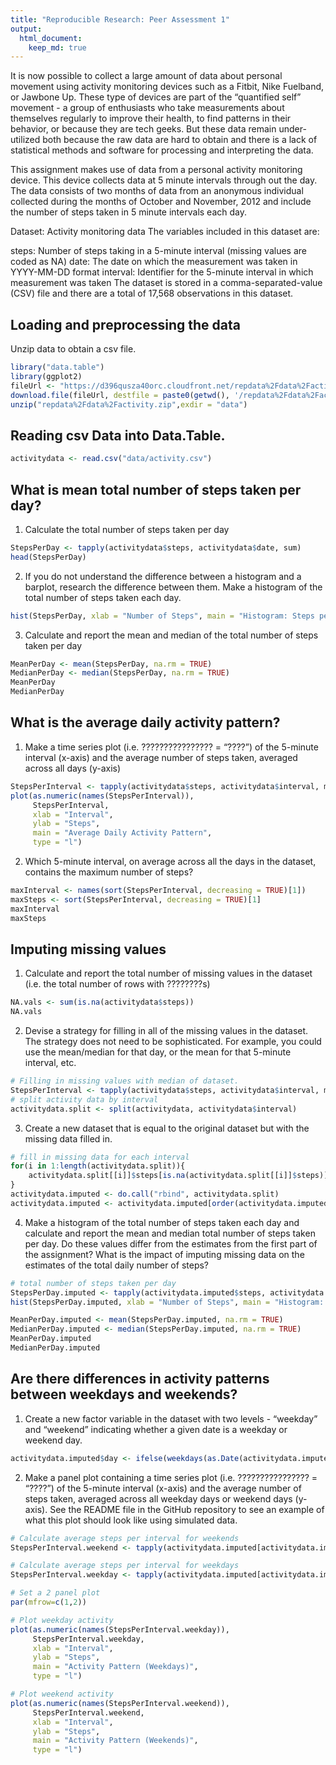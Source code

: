 ---
title: "Reproducible Research: Peer Assessment 1"
output: 
  html_document:
    keep_md: true
---

It is now possible to collect a large amount of data about personal movement using activity monitoring devices such as a Fitbit, Nike Fuelband, or Jawbone Up. These type of devices are part of the "quantified self" movement - a group of enthusiasts who take measurements about themselves regularly to improve their health, to find patterns in their behavior, or because they are tech geeks. But these data remain under-utilized both because the raw data are hard to obtain and there is a lack of statistical methods and software for processing and interpreting the data.

This assignment makes use of data from a personal activity monitoring device. This device collects data at 5 minute intervals through out the day. The data consists of two months of data from an anonymous individual collected during the months of October and November, 2012 and include the number of steps taken in 5 minute intervals each day.


Dataset: Activity monitoring data
The variables included in this dataset are:

steps: Number of steps taking in a 5-minute interval (missing values are coded as NA)
date: The date on which the measurement was taken in YYYY-MM-DD format
interval: Identifier for the 5-minute interval in which measurement was taken
The dataset is stored in a comma-separated-value (CSV) file and there are a total of 17,568 observations in this dataset.

## Loading and preprocessing the data

Unzip data to obtain a csv file.

```{r echo=TRUE}
library("data.table")
library(ggplot2)
fileUrl <- "https://d396qusza40orc.cloudfront.net/repdata%2Fdata%2Factivity.zip"
download.file(fileUrl, destfile = paste0(getwd(), '/repdata%2Fdata%2Factivity.zip'), method = "curl")
unzip("repdata%2Fdata%2Factivity.zip",exdir = "data")
```

## Reading csv Data into Data.Table. 
```{r echo=TRUE}
activitydata <- read.csv("data/activity.csv")

```

## What is mean total number of steps taken per day?
1. Calculate the total number of steps taken per day

```{r echo=TRUE}
StepsPerDay <- tapply(activitydata$steps, activitydata$date, sum)
head(StepsPerDay)
```

2. If you do not understand the difference between a histogram and a barplot, research the difference between them. Make a histogram of the total number of steps taken each day. 

```{r echo=TRUE}
hist(StepsPerDay, xlab = "Number of Steps", main = "Histogram: Steps per Day")
```

3. Calculate and report the mean and median of the total number of steps taken per day
```{r echo=TRUE}
MeanPerDay <- mean(StepsPerDay, na.rm = TRUE)
MedianPerDay <- median(StepsPerDay, na.rm = TRUE)
MeanPerDay
MedianPerDay
```


## What is the average daily activity pattern?
1. Make a time series plot (i.e. ???????????????? = "????") of the 5-minute interval (x-axis) and the average number of steps taken, averaged across all days (y-axis)
```{r echo=TRUE}
StepsPerInterval <- tapply(activitydata$steps, activitydata$interval, mean, na.rm = TRUE)
plot(as.numeric(names(StepsPerInterval)), 
     StepsPerInterval, 
     xlab = "Interval", 
     ylab = "Steps", 
     main = "Average Daily Activity Pattern", 
     type = "l")

```
2. Which 5-minute interval, on average across all the days in the dataset, contains the maximum number of steps?

```{r echo=TRUE}
maxInterval <- names(sort(StepsPerInterval, decreasing = TRUE)[1])
maxSteps <- sort(StepsPerInterval, decreasing = TRUE)[1]
maxInterval
maxSteps
```
## Imputing missing values

1. Calculate and report the total number of missing values in the dataset (i.e. the total number of rows with ????????s)

```{r echo=TRUE}
NA.vals <- sum(is.na(activitydata$steps))
NA.vals

```

2. Devise a strategy for filling in all of the missing values in the dataset. The strategy does not need to be sophisticated. For example, you could use the mean/median for that day, or the mean for that 5-minute interval, etc.

```{r echo=TRUE}
# Filling in missing values with median of dataset. 
StepsPerInterval <- tapply(activitydata$steps, activitydata$interval, mean, na.rm = TRUE)
# split activity data by interval
activitydata.split <- split(activitydata, activitydata$interval)

```

3. Create a new dataset that is equal to the original dataset but with the missing data filled in.

```{r echo=TRUE}
# fill in missing data for each interval
for(i in 1:length(activitydata.split)){
    activitydata.split[[i]]$steps[is.na(activitydata.split[[i]]$steps)] <- StepsPerInterval[i]
}
activitydata.imputed <- do.call("rbind", activitydata.split)
activitydata.imputed <- activitydata.imputed[order(activitydata.imputed$date) ,]
```

4. Make a histogram of the total number of steps taken each day and calculate and report the mean and median total number of steps taken per day. Do these values differ from the estimates from the first part of the assignment? What is the impact of imputing missing data on the estimates of the total daily number of steps?

```{r echo=TRUE}
# total number of steps taken per day
StepsPerDay.imputed <- tapply(activitydata.imputed$steps, activitydata.imputed$date, sum)
hist(StepsPerDay.imputed, xlab = "Number of Steps", main = "Histogram: Steps per Day (Imputed data)")
```

```{r echo=TRUE}
MeanPerDay.imputed <- mean(StepsPerDay.imputed, na.rm = TRUE)
MedianPerDay.imputed <- median(StepsPerDay.imputed, na.rm = TRUE)
MeanPerDay.imputed
MedianPerDay.imputed
```



## Are there differences in activity patterns between weekdays and weekends?

1. Create a new factor variable in the dataset with two levels - "weekday" and "weekend" indicating whether a given date is a weekday or weekend day.

```{r echo=TRUE}
activitydata.imputed$day <- ifelse(weekdays(as.Date(activitydata.imputed$date)) == "Saturday" | weekdays(as.Date(activitydata.imputed$date)) == "Sunday", "weekend", "weekday")

```

2. Make a panel plot containing a time series plot (i.e. ???????????????? = "????") of the 5-minute interval (x-axis) and the average number of steps taken, averaged across all weekday days or weekend days (y-axis). See the README file in the GitHub repository to see an example of what this plot should look like using simulated data.

```{r echo=TRUE}
# Calculate average steps per interval for weekends
StepsPerInterval.weekend <- tapply(activitydata.imputed[activitydata.imputed$day == "weekend" ,]$steps, activitydata.imputed[activitydata.imputed$day == "weekend" ,]$interval, mean, na.rm = TRUE)

# Calculate average steps per interval for weekdays
StepsPerInterval.weekday <- tapply(activitydata.imputed[activitydata.imputed$day == "weekday" ,]$steps, activitydata.imputed[activitydata.imputed$day == "weekday" ,]$interval, mean, na.rm = TRUE)

# Set a 2 panel plot
par(mfrow=c(1,2))

# Plot weekday activity
plot(as.numeric(names(StepsPerInterval.weekday)), 
     StepsPerInterval.weekday, 
     xlab = "Interval", 
     ylab = "Steps", 
     main = "Activity Pattern (Weekdays)", 
     type = "l")

# Plot weekend activity
plot(as.numeric(names(StepsPerInterval.weekend)), 
     StepsPerInterval.weekend, 
     xlab = "Interval", 
     ylab = "Steps", 
     main = "Activity Pattern (Weekends)", 
     type = "l")


```